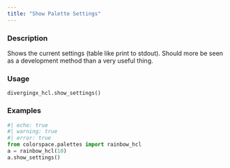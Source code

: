 ```yaml
---
title: "Show Palette Settings"
---
```


### Description

Shows the current settings (table like print to stdout). Should more be
seen as a development method than a very useful thing.

### Usage

<pre><code class='language-python'>divergingx_hcl.show_settings()</code></pre>

### Examples

```python
#| echo: true
#| warning: true
#| error: true
from colorspace.palettes import rainbow_hcl
a = rainbow_hcl(10)
a.show_settings()
```




